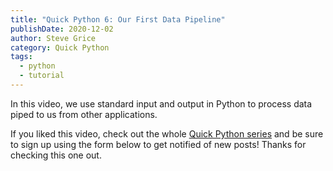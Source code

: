 ```yaml
---
title: "Quick Python 6: Our First Data Pipeline"
publishDate: 2020-12-02
author: Steve Grice
category: Quick Python
tags:
  - python
  - tutorial
---
```


In this video, we use standard input and output in Python to process data piped to us from other applications.


<BlogYoutubeVideo videoId="VCqwKazLLbY" />

If you liked this video, check out the whole [Quick Python series](/category/quick-python) and be sure to sign up using the form below to get notified of new posts! Thanks for checking this one out.
